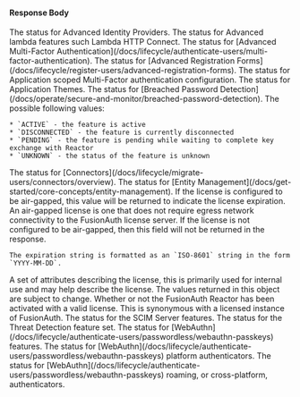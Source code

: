 
#### Response Body

<APIBlock>
  <APIField name="status.advancedIdentityProviders" type="String">
    The status for Advanced Identity Providers.

<ReactorStatusValues />
  </APIField>
  <APIField name="status.advancedLambdas" type="String" since="1.35.0">
    The status for Advanced lambda features such Lambda HTTP Connect.

<ReactorStatusValues />
  </APIField>
  <APIField name="status.advancedMultiFactorAuthentication" type="String">
    The status for [Advanced Multi-Factor Authentication](/docs/lifecycle/authenticate-users/multi-factor-authentication).

<ReactorStatusValues />
  </APIField>
  <APIField name="status.advancedRegistration" type="String">
    The status for [Advanced Registration Forms](/docs/lifecycle/register-users/advanced-registration-forms).

<ReactorStatusValues />
  </APIField>
  <APIField name="status.applicationMultiFactorAuthentication" type="String" since="1.37.0">
    The status for Application scoped Multi-Factor authentication configuration.

<ReactorStatusValues />
  </APIField>
  <APIField name="status.applicationThemes" type="String">
    The status for Application Themes.

<ReactorStatusValues />
  </APIField>
  <APIField name="status.breachedPasswordDetection" type="String">
    The status for [Breached Password Detection](/docs/operate/secure-and-monitor/breached-password-detection). The possible following values:

    * `ACTIVE` - the feature is active
    * `DISCONNECTED` - the feature is currently disconnected
    * `PENDING` - the feature is pending while waiting to complete key exchange with Reactor
    * `UNKNOWN` - the status of the feature is unknown
  </APIField>
  <APIField name="status.connectors" type="String">
    The status for [Connectors](/docs/lifecycle/migrate-users/connectors/overview).

<ReactorStatusValues />
  </APIField>
  <APIField name="status.entityManagement" type="String">
    The status for [Entity Management](/docs/get-started/core-concepts/entity-management).

<ReactorStatusValues />
  </APIField>
  <APIField name="status.expiration" type="String" since="1.36.0">
    If the license is configured to be air-gapped, this value will be returned to indicate the license expiration. An air-gapped license is one that does not require egress network connectivity to the FusionAuth license server. If the license is not configured to be air-gapped, then this field will not be returned in the response.

    The expiration string is formatted as an `ISO-8601` string in the form `YYYY-MM-DD`.
  </APIField>
  <APIField name="status.licenseAttributes" type="Map<String, String>" since="1.37.0">
    A set of attributes describing the license, this is primarily used for internal use and may help describe the license. The values returned in this object are subject to change.
  </APIField>
  <APIField name="status.licensed" type="Boolean">
    Whether or not the FusionAuth Reactor has been activated with a valid license. This is synonymous with a licensed instance of FusionAuth.
  </APIField>
  <APIField name="status.scimServer" type="String" since="1.36.0">
    The status for the SCIM Server features.

<ReactorStatusValues />
  </APIField>
  <APIField name="status.threatDetection" type="String" since="1.30.0">
    The status for the Threat Detection feature set.

<ReactorStatusValues />
  </APIField>
  <APIField name="status.webAuthn" type="String" since="1.41.0">
    The status for [WebAuthn](/docs/lifecycle/authenticate-users/passwordless/webauthn-passkeys) features.

<ReactorStatusValues />
  </APIField>
  <APIField name="status.webAuthnPlatformAuthenticators" type="String" since="1.41.0">
    The status for [WebAuthn](/docs/lifecycle/authenticate-users/passwordless/webauthn-passkeys) platform authenticators.

<ReactorStatusValues />
  </APIField>
  <APIField name="status.webAuthnRoamingAuthenticators" type="String" since="1.41.0">
    The status for [WebAuthn](/docs/lifecycle/authenticate-users/passwordless/webauthn-passkeys) roaming, or cross-platform, authenticators.

<ReactorStatusValues />
  </APIField>
</APIBlock>

<JSON title="Example Response JSON" src="reactor/status/response.json" />
